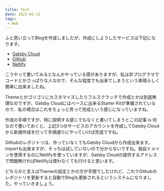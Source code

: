 ```yaml
---
title: Test
date: 2021-02-12
tags:
 - Web
---
```


ふと思い立ってBlogを作成しましたが、作成にしようしたサービスは下記になります。

- [Gatsby Cloud](https://www.gatsbyjs.com)
- [Github](https://github.com)
- [Netlify](https://www.netlify.com)

こうやって書いてみるとなんかやっている感がありますが、私は非プログラマでコードとかさっぱりな人なので、そんな程度でも出来てしまうという素晴らしく簡単に出来ましたね。

Themeとかゴリゴリにカスタマイズしたりフルスクラッチで作成とかは到底無理なのですが、Gatsby Cloudにはベースに出来るStarter Kitが準備されているので、私の場合はこれをちょっと弄って完成という感じになっていますね。

作成の手順ですが、特に説明する感じでもなくと書いてしまうとこの記事 is 何なので書いておくと、上記3つのサービスのアカウントを作成してGatsby Cloudから新規作成を行って手順通りにやっていけば完成ですね。

Githubのレポジトリは、作っていなくてもGatsby Cloudから作成出来ます。importも出来ますが、そっちは試していないので分からないですね。独自ドメインを使用するのにNetlifyを使っていますが、Gatsby Cloudの提供するアドレスで問題無ければNetlifyは使わなくても行けると思います。

どちらかと言えばThemeの設定とかの方が手間でしたけれど、これでGithubのレポジトリを更新すると自動でBlogも更新されるというシステムになりました。やっていきましょう。